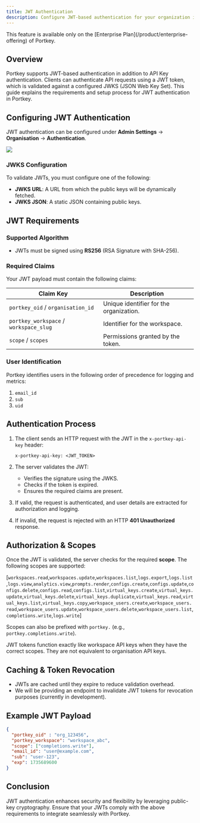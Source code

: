 ```yaml
---
title: JWT Authentication
description: Configure JWT-based authentication for your organization in Portkey.
---
```


<Info>
  This feature is available only on the [Enterprise Plan](/product/enterprise-offering) of Portkey.
</Info>


## Overview

Portkey supports JWT-based authentication in addition to API Key authentication. Clients can authenticate API requests using a JWT token, which is validated against a configured JWKS (JSON Web Key Set). This guide explains the requirements and setup process for JWT authentication in Portkey.

## Configuring JWT Authentication

JWT authentication can be configured under **Admin Settings** → **Organisation** → **Authentication**.

<Frame>
<img src="/images/product/jwt.png"></img>
</Frame>

### JWKS Configuration

To validate JWTs, you must configure one of the following:

- **JWKS URL**: A URL from which the public keys will be dynamically fetched.
- **JWKS JSON**: A static JSON containing public keys.

## JWT Requirements

### Supported Algorithm

- JWTs must be signed using **RS256** (RSA Signature with SHA-256).

### Required Claims

Your JWT payload must contain the following claims:

| **Claim Key**                     | **Description**                          |
|------------------------------------|------------------------------------------|
| `portkey_oid` / `organisation_id` | Unique identifier for the organization.  |
| `portkey_workspace` / `workspace_slug` | Identifier for the workspace.         |
| `scope` / `scopes`                | Permissions granted by the token.        |

### User Identification

Portkey identifies users in the following order of precedence for logging and metrics:

1. `email_id`
2. `sub`
3. `uid`

## Authentication Process

1. The client sends an HTTP request with the JWT in the `x-portkey-api-key` header:

   ```http
   x-portkey-api-key: <JWT_TOKEN>
   ```

2. The server validates the JWT:
   - Verifies the signature using the JWKS.
   - Checks if the token is expired.
   - Ensures the required claims are present.

3. If valid, the request is authenticated, and user details are extracted for authorization and logging.
4. If invalid, the request is rejected with an HTTP **401 Unauthorized** response.

## Authorization & Scopes

Once the JWT is validated, the server checks for the required **scope**. The following scopes are supported:


[`workspaces.read`,`workspaces.update`,`workspaces.list`,`logs.export`,`logs.list`,`logs.view`,`analytics.view`,`prompts.render`,`configs.create`,`configs.update`,`configs.delete`,`configs.read`,`configs.list`,`virtual_keys.create`,`virtual_keys.update`,`virtual_keys.delete`,`virtual_keys.duplicate`,`virtual_keys.read`,`virtual_keys.list`,`virtual_keys.copy`,`workspace_users.create`,`workspace_users.read`,`workspace_users.update`,`workspace_users.delete`,`workspace_users.list`,`completions.write`,`logs.write`]


Scopes can also be prefixed with `portkey.` (e.g., `portkey.completions.write`).

<Note>
    JWT tokens function exactly like workspace API keys when they have the correct scopes. They are not equivalent to organisation API keys.
</Note>

## Caching & Token Revocation

- JWTs are cached until they expire to reduce validation overhead.
- We will be providing an endpoint to invalidate JWT tokens for revocation purposes (currently in development).


## Example JWT Payload

```json
{
  "portkey_oid" : "org_123456",
  "portkey_workspace": "workspace_abc",
  "scope": ["completions.write"],
  "email_id": "user@example.com",
  "sub": "user-123",
  "exp": 1735689600
}
```

## Conclusion

JWT authentication enhances security and flexibility by leveraging public-key cryptography. Ensure that your JWTs comply with the above requirements to integrate seamlessly with Portkey.
